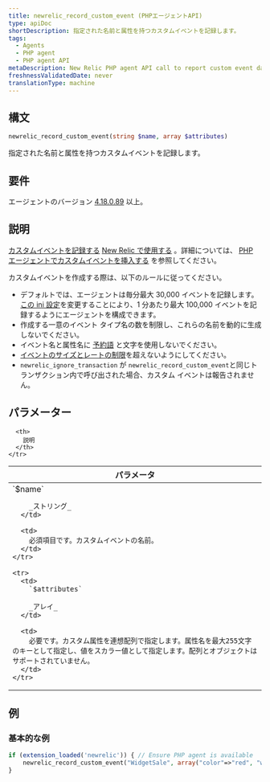 ```yaml
---
title: newrelic_record_custom_event (PHPエージェントAPI)
type: apiDoc
shortDescription: 指定された名前と属性を持つカスタムイベントを記録します。
tags:
  - Agents
  - PHP agent
  - PHP agent API
metaDescription: New Relic PHP agent API call to report custom event data to New Relic.
freshnessValidatedDate: never
translationType: machine
---
```


## 構文

```php
newrelic_record_custom_event(string $name, array $attributes)
```

指定された名前と属性を持つカスタムイベントを記録します。

## 要件

エージェントのバージョン [4.18.0.89](/docs/release-notes/agent-release-notes/php-release-notes/php-agent-418089) 以上。

## 説明

[カスタムイベントを記録する](/docs/using-new-relic/welcome-new-relic/getting-started/glossary#custom%20event) [New Relic で使用する](/docs/insights/new-relic-insights/understanding-insights/new-relic-insights) 。詳細については、 [PHP エージェントでカスタムイベントを挿入する](/docs/insights/new-relic-insights/adding-querying-data/inserting-custom-events-new-relic-agents#php-att) を参照してください。

<Callout variant="tip">
  カスタムイベントを作成する際は、以下のルールに従ってください。

  * デフォルトでは、エージェントは毎分最大 30,000 イベントを記録します。[この ini 設定](/docs/apm/agents/php-agent/configuration/php-agent-configuration/#inivar-custom-events-maxsamples)を変更することにより、1 分あたり最大 100,000 イベントを記録するようにエージェントを構成できます。
  * 作成する一意のイベント タイプ名の数を制限し、これらの名前を動的に生成しないでください。
  * イベント名と属性名に [予約語](/docs/data-apis/custom-data/custom-events/data-requirements-limits-custom-event-data/#reserved-words) と文字を使用しないでください。
  * [イベントのサイズとレートの制限](/docs/data-apis/custom-data/custom-events/data-requirements-limits-custom-event-data/)を超えないようにしてください。
  * `newrelic_ignore_transaction` が `newrelic_record_custom_event`と同じトランザクション内で呼び出された場合、カスタム イベントは報告されません。
</Callout>

## パラメーター

<table>
  <thead>
    <tr>
      <th width="25%">
        パラメータ
      </th>

      <th>
        説明
      </th>
    </tr>
  </thead>

  <tbody>
    <tr>
      <td>
        `$name`

        _ストリング_
      </td>

      <td>
        必須項目です。カスタムイベントの名前。
      </td>
    </tr>

    <tr>
      <td>
        `$attributes`

        _アレイ_
      </td>

      <td>
        必要です。カスタム属性を連想配列で指定します。属性名を最大255文字のキーとして指定し、値をスカラー値として指定します。配列とオブジェクトはサポートされていません。
      </td>
    </tr>
  </tbody>
</table>

## 例

### 基本的な例

```php
if (extension_loaded('newrelic')) { // Ensure PHP agent is available
    newrelic_record_custom_event("WidgetSale", array("color"=>"red", "weight"=>12.5));
}
```